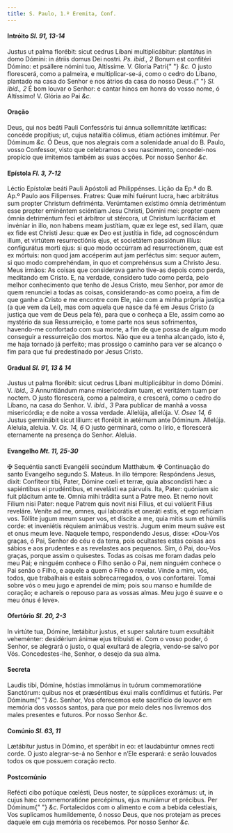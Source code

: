 ```yaml
---
title: S. Paulo, 1.º Eremita, Conf.
---
```


<h4 class="text-center">
  Intróito <em>Sl. 91, 13-14</em>
</h4>
<div class="grid grid-cols-2 gap-5">
  <span class="text-justify">
    Justus ut palma florébit: sicut cedrus Líbani multiplicábitur: plantátus in
    domo Dómini: in átriis domus Dei nostri. <em>Ps. ibid., 2</em> Bonum est
    confitéri Dómino: et psállere nómini tuo, Altíssime. V. Gloria Patri{" "}
    <em>&c.</em>
  </span>
  <span class="text-justify">
    O justo florescerá, como a palmeira, e multiplicar-se-á, como o cedro do
    Líbano, plantado na casa do Senhor e nos átrios da casa do nosso Deus.{" "}
    <em>Sl. ibid., 2</em> É bom louvar o Senhor: e cantar hinos em honra do
    vosso nome, ó Altíssimo! V. Glória ao Pai <em>&c.</em>
  </span>
</div>

<h4 class="text-center">Oração</h4>
<div class="grid grid-cols-2 gap-5">
  <span class="text-justify">
    Deus, qui nos beáti Pauli Confessóris tui ánnua sollemnitáte lætíficas:
    concéde propítius; ut, cujus natalítia cólimus, étiam actiónes imitémur. Per
    Dóminum <em>&c.</em>
  </span>
  <span class="text-justify">
    Ó Deus, que nos alegrais com a solenidade anual do B. Paulo, vosso
    Confessor, visto que celebramos o seu nascimento, concedei-nos propício que
    imitemos também as suas acções. Por nosso Senhor <em>&c.</em>
  </span>
</div>

<h4 class="text-center">
  Epístola <em>Fl. 3, 7-12</em>
</h4>
<div class="grid grid-cols-2 gap-5">
  <span class="text-justify">
    Léctio Epístolæ beáti Pauli Apóstoli ad Philippénses.
  </span>
  <span class="text-justify">
    Lição da Ep.ª do B. Ap.º Paulo aos Filipenses.
  </span>
  <span class="text-justify">
    Fratres: Quæ mihi fuérunt lucra, hæc arbitrátus sum propter Christum
    defriménta. Verúmtamen exístimo ómnia detriméntum esse propter eminéntem
    sciéntiam Jesu Christi, Dómini mei: propter quem ómnia detriméntum feci et
    árbitror ut stércora, ut Christum lucrifáciam et invéniar in illo, non
    habens meam justítiam, quæ ex lege est, sed illam, quæ ex fide est Christi
    Jesu: quæ ex Deo est justítia in fide, ad cognoscéndum illum, et virtútem
    resurrectiónis ejus, et societátem passiónum illíus: configurátus morti
    ejus: si quo modo occúrram ad resurrectiónem, quæ est ex mórtuis: non quod
    jam accéperim aut jam perféctus sim: sequor autem, si quo modo comprehéndam,
    in quo et comprehénsus sum a Christo Jesu.
  </span>
  <span class="text-justify">
    Meus irmãos: As coisas que considerava ganho tive-as depois como perda,
    meditando em Cristo. E, na verdade, considero tudo como perda, pelo melhor
    conhecimento que tenho de Jesus Cristo, meu Senhor, por amor de quem
    renunciei a todas as coisas, considerando-as como poeira, a fim de que ganhe
    a Cristo e me encontre com Ele, não com a minha própria justiça (a que vem
    da Lei), mas com aquela que nasce da fé em Jesus Cristo (a justiça que vem
    de Deus pela fé), para que o conheça a Ele, assim como ao mystério da sua
    Ressurreição, e tome parte nos seus sofrimentos, havendo-me confortado com
    sua morte, a fim de que possa de algum modo conseguir a ressurreição dos
    mortos. Não que eu a tenha alcançado, isto é, me haja tornado já perfeito;
    mas prossigo o caminho para ver se alcanço o fim para que fui predestinado
    por Jesus Cristo.
  </span>
</div>

<h4 class="text-center">
  Gradual <em>Sl. 91, 13 & 14</em>
</h4>
<div class="grid grid-cols-2 gap-5">
  <span class="text-justify">
    Justus ut palma florébit: sicut cedrus Líbani multiplicábitur in domo
    Dómini. V. <em>ibid., 3</em> Annuntiándum mane misericórdiam tuam, et
    veritátem tuam per noctem.
  </span>
  <span class="text-justify">
    O justo florescerá, como a palmeira, e crescerá, como o cedro do Líbano, na
    casa do Senhor. V. <em>ibid., 3</em> Para publicar de manhã a vossa
    misericórdia; e de noite a vossa verdade.
  </span>
  <span class="text-justify">
    Allelúja, allelúja. V. <em>Osee 14, 6</em> Justus germinábit sicut lílium:
    et florébit in ætérnum ante Dóminum. Allelúja.
  </span>
  <span class="text-justify">
    Aleluia, aleluia. V. <em>Os. 14, 6</em> O justo germinará, como o lírio, e
    florescerá eternamente na presença do Senhor. Aleluia.
  </span>
</div>

<h4 class="text-center">
  Evangelho <em>Mt. 11, 25-30</em>
</h4>
<div class="grid grid-cols-2 gap-5">
  <span class="text-justify">
    <span class="text-danger">&#10016;</span> Sequéntia sancti Evangélii
    secúndum Matthǽum.
  </span>
  <span class="text-justify">
    <span class="text-danger">&#10016;</span> Continuação do santo Evangelho
    segundo S. Mateus.
  </span>
  <span class="text-justify">
    In illo témpore: Respóndens Jesus, dixit: Confíteor tibi, Pater, Dómine cœli
    et terræ, quia abscondísti hæc a sapiéntibus ei prudéntibus, et revelásti ea
    párvulis. Ita, Pater: quóniam sic fuit plácitum ante te. Omnia mihi trádita
    sunt a Patre meo. Et nemo novit Fílium nisi Pater: neque Patrem quis novit
    nisi Fílius, et cui volúerit Fílius reveláre. Veníte ad me, omnes, qui
    laborátis et oneráti estis, et ego refíciam vos. Tóllite jugum meum super
    vos, et díscite a me, quia mitis sum et húmilis corde: et inveniétis réquiem
    animábus vestris. Jugum enim meum suáve est et onus meum leve.
  </span>
  <span class="text-justify">
    Naquele tempo, respondendo Jesus, disse: «Dou-Vos graças, ó Pai, Senhor do
    céu e da terra, pois ocultastes estas coisas aos sábios e aos prudentes e as
    revelastes aos pequenos. Sim, ó Pai, dou-Vos graças, porque assim o
    quisestes. Todas as coisas me foram dadas pelo meu Pai; e ninguém conhece o
    Filho senão o Pai, nem ninguém conhece o Pai senão o Filho, e aquele a quem
    o Filho o revelar. Vinde a mim, vós, todos, que trabalhais e estais
    sobrecarregados, o vos confortarei. Tomai sobre vós o meu jugo e aprendei de
    mim; pois sou manso e humilde de coração; e achareis o repouso para as
    vossas almas. Meu jugo é suave e o meu ónus é leve».
  </span>
</div>

<h4 class="text-center">
  Ofertório <em>Sl. 20, 2-3</em>
</h4>
<div class="grid grid-cols-2 gap-5">
  <span class="text-justify">
    In virtúte tua, Dómine, lætábitur justus, et super salutáre tuum exsultábit
    veheménter: desidérium ánimæ ejus tribuísti ei.
  </span>
  <span class="text-justify">
    Com o vosso poder, ó Senhor, se alegrará o justo, o qual exultará de
    alegria, vendo-se salvo por Vós. Concedestes-lhe, Senhor, o desejo da sua
    alma.
  </span>
</div>

<h4 class="text-center">Secreta</h4>
<div class="grid grid-cols-2 gap-5">
  <span class="text-justify">
    Laudis tibi, Dómine, hóstias immolámus in tuórum commemoratióne Sanctórum:
    quibus nos et præséntibus éxui malis confídimus et futúris. Per Dóminum{" "}
    <em>&c.</em>
  </span>
  <span class="text-justify">
    Senhor, Vos oferecemos este sacrifício de louvor em memória dos vossos
    santos, para que por meio deles nos livremos dos males presentes e futuros.
    Por nosso Senhor <em>&c.</em>
  </span>
</div>

<h4 class="text-center">
  Comúnio <em>Sl. 63, 11</em>
</h4>
<div class="grid grid-cols-2 gap-5">
  <span class="text-justify">
    Lætábitur justus in Dómino, et sperábit in eo: et laudabúntur omnes recti
    corde.
  </span>
  <span class="text-justify">
    O justo alegrar-se-á no Senhor e n’Ele esperará: e serão louvados todos os
    que possuem coração recto.
  </span>
</div>

<h4 class="text-center">Postcomúnio</h4>
<div class="grid grid-cols-2 gap-5">
  <span class="text-justify">
    Refécti cibo potúque cœlésti, Deus noster, te súpplices exorámus: ut, in
    cujus hæc commemoratióne percépimus, ejus muniámur et précibus. Per Dóminum{" "}
    <em>&c.</em>
  </span>
  <span class="text-justify">
    Fortalecidos com o alimento e com a bebida celestiais, Vos suplicamos
    humildemente, ó nosso Deus, que nos protejam as preces daquele em cuja
    memória os recebemos. Por nosso Senhor <em>&c.</em>
  </span>
</div>

